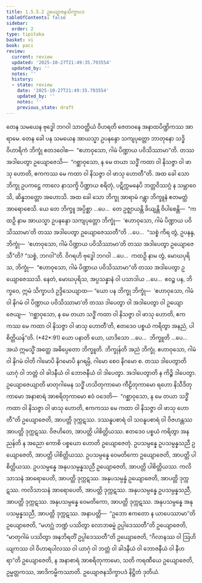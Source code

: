 ```yaml
---
title: 1.5.5.2 ဥယျောဇနသိက္ခာပဒ
tableOfContents: false
sidebar:
  order: 2
type: tipitaka
basket: vi
book: paci
review:
  current: review
  updated: '2025-10-27T21:49:35.793554'
  updated_by: ''
  notes: ''
  history:
  - state: review
    date: '2025-10-27T21:49:35.793554'
    updated_by: ''
    notes: ''
    previous_state: draft
---
```



<ReviewStatus review={frontmatter.review} showDetails={true} />

<HypothesisAnnotation frontmatter={frontmatter} />

<DynamicBreadcrumb />

<Division number="274" book="paci" e="ch" v="2" p="124">

<Paragraph number="880" book="paci">
တေန သမယေန ဗုဒ္ဓေါ ဘဂဝါ သာဝတ္ထိယံ ဝိဟရတိ ဇေတဝနေ အနာထပိဏ္ဍိကဿ အာရာမေ. တေန ခေါ ပန သမယေန အာယသ္မာ ဥပနန္ဒော သကျပုတ္တော ဘာတုနော သဒ္ဓိဝိဟာရိကံ ဘိက္ခုံ ဧတဒဝေါစ—  “ဧဟာဝုသော, ဂါမံ ပိဏ္ဍာယ ပဝိသိဿာမာ”တိ. တဿ အဒါပေတွာ ဥယျောဇေသိ—  “ဂစ္ဆာဝုသော, န မေ တယာ သဒ္ဓိံ ကထာ ဝါ နိသဇ္ဇာ ဝါ ဖာသု ဟောတိ, ဧကကဿ မေ ကထာ ဝါ နိသဇ္ဇာ ဝါ ဖာသု ဟောတီ”တိ. အထ ခေါ သော ဘိက္ခု ဥပကဋ္ဌေ ကာလေ နာသက္ခိ ပိဏ္ဍာယ စရိတုံ, ပဋိက္ကမနေပိ ဘတ္တဝိဿဂ္ဂံ န သမ္ဘာဝေသိ, ဆိန္နဘတ္တော အဟောသိ.
</Paragraph>

<Paragraph number="881" book="paci">
အထ ခေါ သော ဘိက္ခု အာရာမံ ဂန္တွာ ဘိက္ခူနံ ဧတမတ္ထံ အာရောစေသိ. ယေ တေ ဘိက္ခူ အပ္ပိစ္ဆာ …ပေ…  တေ ဥဇ္ဈာယန္တိ ခိယျန္တိ ဝိပါစေန္တိ—  “ကထဉှိ နာမ အာယသ္မာ ဥပနန္ဒော သကျပုတ္တော ဘိက္ခုံ—  ‘ဧဟာဝုသော, ဂါမံ ပိဏ္ဍာယ ပဝိသိဿာမာ’တိ တဿ အဒါပေတွာ ဥယျောဇေဿတီ”တိ …ပေ…  “သစ္စံ ကိရ တွံ, ဥပနန္ဒ, ဘိက္ခုံ—  ‘ဧဟာဝုသော, ဂါမံ ပိဏ္ဍာယ ပဝိသိဿာမာ’တိ တဿ အဒါပေတွာ ဥယျောဇေသီ”တိ? “သစ္စံ, ဘဂဝါ”တိ. ဝိဂရဟိ ဗုဒ္ဓေါ ဘဂဝါ …ပေ…  ကထဉှိ နာမ တွံ, မောဃပုရိသ, ဘိက္ခုံ—  “ဧဟာဝုသော, ဂါမံ ပိဏ္ဍာယ ပဝိသိဿာမာ”တိ တဿ အဒါပေတွာ ဥယျောဇေဿသိ. နေတံ, မောဃပုရိသ, အပ္ပသန္နာနံ ဝါ ပသာဒါယ …ပေ…  ဧဝဉ္စ ပန, ဘိက္ခဝေ, ဣမံ သိက္ခာပဒံ ဥဒ္ဒိသေယျာထ—
</Paragraph>

</Division>
<Division number="275" book="paci" e="ch" v="2" p="125">

<Paragraph number="882" book="paci">
<Emphasis>“ယော ပန ဘိက္ခု ဘိက္ခုံ—  ‘ဧဟာဝုသော, ဂါမံ ဝါ နိဂမံ ဝါ ပိဏ္ဍာယ ပဝိသိဿာမာ’တိ တဿ ဒါပေတွာ ဝါ အဒါပေတွာ ဝါ ဥယျောဇေယျ—  ‘ဂစ္ဆာဝုသော, န မေ တယာ သဒ္ဓိံ ကထာ ဝါ နိသဇ္ဇာ ဝါ ဖာသု ဟောတိ, ဧကကဿ မေ ကထာ ဝါ နိသဇ္ဇာ ဝါ ဖာသု ဟောတီ’တိ, ဧတဒေဝ ပစ္စယံ ကရိတွာ အနညံ, ပါစိတ္တိယန်”</Emphasis>တိ. (*42*:<Emphasis>91</Emphasis>)
</Paragraph>

</Division>
<Division number="276" book="paci" e="ch" v="2" p="125">

<Paragraph number="883" book="paci">
<Emphasis>ယော ပနာ</Emphasis>တိ ယော, ယာဒိသော …ပေ…  <Emphasis>ဘိက္ခူ</Emphasis>တိ …ပေ…  အယံ ဣမသ္မိံ အတ္ထေ အဓိပ္ပေတော ဘိက္ခူတိ.
</Paragraph>

<Paragraph number="884" book="paci">
<Emphasis>ဘိက္ခုန်</Emphasis>တိ အညံ ဘိက္ခုံ.
</Paragraph>

<Paragraph number="885" book="paci">
<Emphasis>ဧဟာဝုသော, ဂါမံ ဝါ နိဂမံ ဝါ</Emphasis>တိ ဂါမောပိ နိဂမောပိ နဂရမ္ပိ, ဂါမော စေဝ နိဂမော စ.
</Paragraph>

<Paragraph number="886" book="paci">
<Emphasis>တဿ ဒါပေတွာ</Emphasis>တိ ယာဂုံ ဝါ ဘတ္တံ ဝါ ခါဒနီယံ ဝါ ဘောဇနီယံ ဝါ ဒါပေတွာ.
</Paragraph>

<Paragraph number="887" book="paci">
<Emphasis>အဒါပေတွာ</Emphasis>တိ န ကိဉ္စိ ဒါပေတွာ.
</Paragraph>

<Paragraph number="888" book="paci">
<Emphasis>ဥယျောဇေယျာ</Emphasis>တိ မာတုဂါမေန သဒ္ဓိံ ဟသိတုကာမော ကီဠိတုကာမော ရဟော နိသီဒိတုကာမော အနာစာရံ အာစရိတုကာမော ဧဝံ ဝဒေတိ—  “ဂစ္ဆာဝုသော, န မေ တယာ သဒ္ဓိံ ကထာ ဝါ နိသဇ္ဇာ ဝါ ဖာသု ဟောတိ, ဧကကဿ မေ ကထာ ဝါ နိသဇ္ဇာ ဝါ ဖာသု ဟောတီ”တိ ဥယျောဇေတိ, အာပတ္တိ ဒုက္ကဋဿ. ဒဿနူပစာရံ ဝါ သဝနူပစာရံ ဝါ ဝိဇဟန္တဿ အာပတ္တိ ဒုက္ကဋဿ. ဝိဇဟိတေ, အာပတ္တိ ပါစိတ္တိယဿ.
</Paragraph>

<Paragraph number="889" book="paci">
<Emphasis>ဧတဒေဝ ပစ္စယံ ကရိတွာ အနညန်</Emphasis>တိ န အညော ကောစိ ပစ္စယော ဟောတိ ဥယျောဇေတုံ.
</Paragraph>

</Division>
<Division number="277" book="paci" e="ch" v="2" p="126">

<Paragraph number="890" book="paci">
ဥပသမ္ပန္နေ ဥပသမ္ပန္နသညီ ဥယျောဇေတိ, အာပတ္တိ ပါစိတ္တိယဿ. ဥပသမ္ပန္နေ ဝေမတိကော ဥယျောဇေတိ, အာပတ္တိ ပါစိတ္တိယဿ. ဥပသမ္ပန္နေ အနုပသမ္ပန္နသညီ ဥယျောဇေတိ, အာပတ္တိ ပါစိတ္တိယဿ.
</Paragraph>

<Paragraph number="891" book="paci">
ကလိသာသနံ အာရောပေတိ, အာပတ္တိ ဒုက္ကဋဿ. အနုပသမ္ပန္နံ ဥယျောဇေတိ, အာပတ္တိ ဒုက္ကဋဿ. ကလိသာသနံ အာရောပေတိ, အာပတ္တိ ဒုက္ကဋဿ. အနုပသမ္ပန္နေ ဥပသမ္ပန္နသညီ, အာပတ္တိ ဒုက္ကဋဿ. အနုပသမ္ပန္နေ ဝေမတိကော, အာပတ္တိ ဒုက္ကဋဿ. အနုပသမ္ပန္နေ အနုပသမ္ပန္နသညီ, အာပတ္တိ ဒုက္ကဋဿ.
</Paragraph>

</Division>
<Division number="278" book="paci" e="ch" v="2" p="126">

<Paragraph number="892" book="paci">
အနာပတ္တိ—  “ဥဘော ဧကတော န ယာပေဿာမာ”တိ ဥယျောဇေတိ, “မဟဂ္ဃံ ဘဏ္ဍံ ပဿိတွာ လောဘဓမ္မံ ဥပ္ပါဒေဿတီ”တိ ဥယျောဇေတိ, “မာတုဂါမံ ပဿိတွာ အနဘိရတိံ ဥပ္ပါဒေဿတီ”တိ ဥယျောဇေတိ, “ဂိလာနဿ ဝါ ဩဟိယျကဿ ဝါ ဝိဟာရပါလဿ ဝါ ယာဂုံ ဝါ ဘတ္တံ ဝါ ခါဒနီယံ ဝါ ဘောဇနီယံ ဝါ နီဟရာ”တိ ဥယျောဇေတိ, န အနာစာရံ အာစရိတုကာမော, သတိ ကရဏီယေ ဥယျောဇေတိ, ဥမ္မတ္တကဿ, အာဒိကမ္မိကဿာတိ.

</Paragraph>
</Division>

<Paragraph number="893" type="center" book="paci">
ဥယျောဇနသိက္ခာပဒံ နိဋ္ဌိတံ ဒုတိယံ.
</Paragraph>